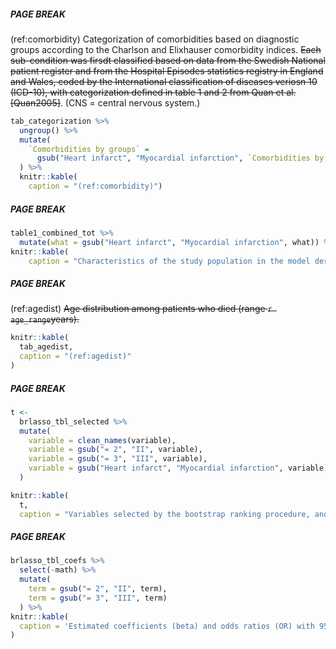 ##### PAGE BREAK

(ref:comorbidity) Categorization of comorbidities based on diagnostic groups according to the Charlson and Elixhauser comorbidity indices. ~~Each sub-condition was firsdt classified based on data from the Swedish National patient register and from the Hospital Episodes statistics registry in England and Wales, coded by the International classification of diseases veriosn 10 (ICD-10), with categorization defined in table 1 and 2 from Quan et al.[Quan2005]~~. (CNS = central nervous system.)

```{r tabcategorization}
tab_categorization %>%
  ungroup() %>% 
  mutate(
    `Comorbidities by groups` = 
      gsub("Heart infarct", "Myocardial infarction", `Comorbidities by groups`)
  ) %>% 
  knitr::kable(
    caption = "(ref:comorbidity)")

```

##### PAGE BREAK

```{r tab1}
table1_combined_tot %>% 
  mutate(what = gsub("Heart infarct", "Myocardial infarction", what)) %>% 
knitr::kable(
    caption = "Characteristics of the study population in the model derivation cohort (SHAR) and external validation cohort (NJR). Educational levels were classified as low (up to 9 years), middle (10-12 years) and high (at least 12 years).  BMI = Body mass index. ASA = American Society for Anesthesiologists classification. CNS = central nervous system.")
```


##### PAGE BREAK

(ref:agedist) ~~Age distribution among patients who died (range `r age_range`years).~~
```{r agedist}
knitr::kable(
  tab_agedist,
  caption = "(ref:agedist)"
)

```


##### PAGE BREAK

```{r brlprop}
t <- 
  brlasso_tbl_selected %>% 
  mutate(
    variable = clean_names(variable),
    variable = gsub("= 2", "II", variable),
    variable = gsub("= 3", "III", variable),
    variable = gsub("Heart infarct", "Myocardial infarction", variable)
  )

knitr::kable(
  t, 
  caption = "Variables selected by the bootstrap ranking procedure, and therefore kept in the main model. Variables chosen at least 33 times out of 100 were kept in the reduced model as well. ASA class II and III were kept in both models, since those are usually distinguished anyway. To simplify the models further would be possible by lumping class I and II together. Variables chosen more frequently are likely more important predictors. This is not necessarily true however since one of several strongly correlated variables might be chosen spuriously. (CNS = central nervous system.)")
```

##### PAGE BREAK

```{r brlreduced}
brlasso_tbl_coefs %>% 
  select(-math) %>%
  mutate(
    term = gsub("= 2", "II", term),
    term = gsub("= 3", "III", term)
  ) %>% 
knitr::kable(
  caption = 'Estimated coefficients (beta) and odds ratios (OR) with 95 % confidence intervals for the reduced model.'
)
```
